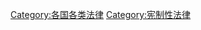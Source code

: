 {{Categories by country|nocat}}

[[Category:各国各类法律|Category:各国各类法律]]
[[Category:宪制性法律|Category:宪制性法律]]